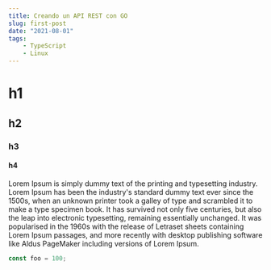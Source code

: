 ```yaml
---
title: Creando un API REST con GO
slug: first-post
date: "2021-08-01"
tags:
    - TypeScript
    - Linux
---
```


# h1

## h2

### h3

#### h4

Lorem Ipsum is simply dummy text of the printing and typesetting industry. Lorem Ipsum has been the industry's standard dummy text ever since the 1500s, when an unknown printer took a galley of type and scrambled it to make a type specimen book. It has survived not only five centuries, but also the leap into electronic typesetting, remaining essentially unchanged. It was popularised in the 1960s with the release of Letraset sheets containing Lorem Ipsum passages, and more recently with desktop publishing software like Aldus PageMaker including versions of Lorem Ipsum.

```js
const foo = 100;
```
